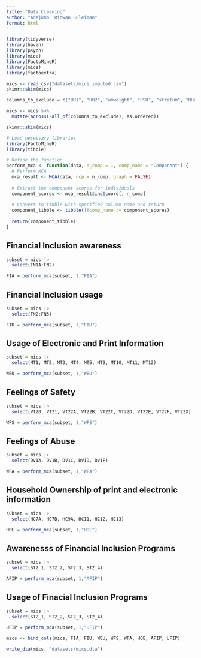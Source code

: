 ```yaml
---
title: "Data Cleaning"
author: "Adejumo  Ridwan Suleiman"
format: html
---
```


```r
library(tidyverse)
library(haven)
library(psych)
library(mice)
library(FactoMineR)
library(mice)
library(factoextra)
```

```r
mics <- read_csv("datasets/mics_imputed.csv")
skimr::skim(mics)
```

```r
columns_to_exclude = c("HH1", "HH2", "wmweight", "PSU", "stratum", "HHAGE")

mics <- mics %>%
  mutate(across(-all_of(columns_to_exclude), as.ordered))
```

```r
skimr::skim(mics)
```


```r
# Load necessary libraries
library(FactoMineR)
library(tibble)

# Define the function
perform_mca <- function(data, n_comp = 1, comp_name = "Component") {
  # Perform MCA
  mca_result <- MCA(data, ncp = n_comp, graph = FALSE)
  
  # Extract the component scores for individuals
  component_scores <- mca_result$ind$coord[, n_comp]
  
  # Convert to tibble with specified column name and return
  component_tibble <- tibble(!!comp_name := component_scores)
  
  return(component_tibble)
}


```


## Financial Inclusion awareness

```r
subset = mics |> 
  select(FN1A:FN2)

FIA = perform_mca(subset, 1,"FIA")
```

## Financial Inclusion usage

```r
subset = mics |> 
  select(FN2:FN5)

FIU = perform_mca(subset, 1,"FIU")
```

## Usage of Electronic and Print Information

```r
subset = mics |> 
  select(MT1, MT2, MT3, MT4, MT5, MT9, MT10, MT11, MT12)

WEU = perform_mca(subset, 1,"WEU")
```

## Feelings of Safety
```r
subset = mics |> 
  select(VT20, VT21, VT22A, VT22B, VT22C, VT22D, VT22E, VT22F, VT22X)

WFS = perform_mca(subset, 1,"WFS")
```

## Feelings of Abuse

```r
subset = mics |> 
  select(DV1A, DV1B, DV1C, DV1D, DV1F)

WFA = perform_mca(subset, 1,"WFA")
```

## Household Ownership of print and electronic information 

```r
subset = mics |> 
  select(HC7A, HC7B, HC9A, HC11, HC12, HC13)

HOE = perform_mca(subset, 1,"HOE")
```

## Awarenesss of Financial Inclusion Programs

```r
subset = mics |> 
  select(ST2_1, ST2_2, ST2_3, ST2_4)

AFIP = perform_mca(subset, 1,"AFIP")
```

## Usage of Finacial Inclusion Programs
```r
subset = mics |> 
  select(ST2_1, ST2_2, ST2_3, ST2_4)

UFIP = perform_mca(subset, 1,"UFIP")
```


```r
mics <- bind_cols(mics, FIA, FIU, WEU, WFS, WFA, HOE, AFIP, UFIP)
```

```r
write_dta(mics, "datasets/mics.dta")
```


